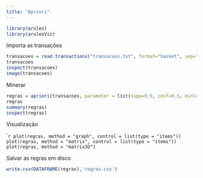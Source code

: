 ```yaml
---
title: "Apriori"
---
```


```r
library(arules)
library(arulesViz)
```

Importa as transações

```r
transacoes = read.transactions("transacoes.txt", format="basket", sep=",")
transacoes
inspect(transacoes)
image(transacoes)
```

Minerar

```r
regras = apriori(transacoes, parameter = list(supp=0.5, conf=0.5, minlen=2))
regras
summary(regras)
inspect(regras)
```

Visualização

````r
plot(regras, method = "graph", control = list(type = "items"))
plot(regras, method = "matrix", control = list(type = "items"))
plot(regras, method = "matrix3D")
```

Salvar as regras em disco

```r
write.csv(DATAFRAME(regras),'regras.csv')
```